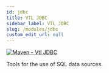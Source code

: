 ```yaml
---
id: jdbc
title: VTL JDBC
sidebar_label: VTL JDBC
slug: /modules/jdbc
custom_edit_url: null
---
```


[![Maven - Vtl JDBC](https://maven-badges.herokuapp.com/maven-central/fr.insee.trevas/vtl-jdbc/badge.svg)](https://maven-badges.herokuapp.com/maven-central/fr.insee.trevas/vtl-jdbc)

Tools for the use of SQL data sources.
